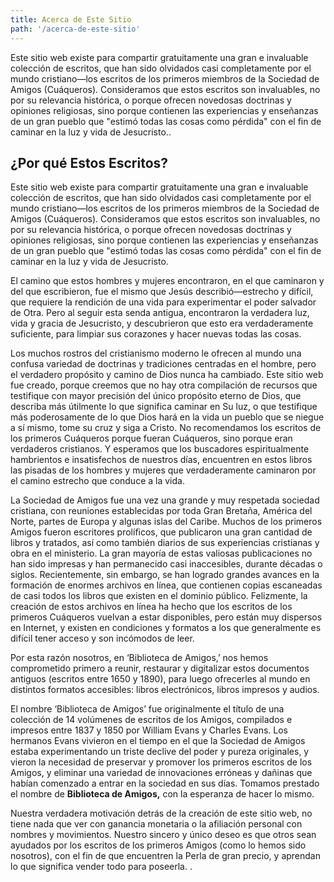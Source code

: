 ```yaml
---
title: Acerca de Este Sitio
path: '/acerca-de-este-sitio'
---
```


<Lead>
  Este sitio web existe para compartir gratuitamente una gran e invaluable colección de
  escritos, que han sido olvidados casi completamente por el mundo cristiano&mdash;los
  escritos de los primeros miembros de la Sociedad de Amigos (Cuáqueros). Consideramos que
  estos escritos son invaluables, no por su relevancia histórica, o porque ofrecen
  novedosas doctrinas y opiniones religiosas, sino porque contienen las experiencias y
  enseñanzas de un gran pueblo que "estimó todas las cosas como pérdida" con el fin de
  caminar en la luz y vida de Jesucristo..
</Lead>

## ¿Por qué Estos Escritos?

Este sitio web existe para compartir gratuitamente una gran e invaluable colección de
escritos, que han sido olvidados casi completamente por el mundo cristiano—los escritos de
los primeros miembros de la Sociedad de Amigos (Cuáqueros). Consideramos que estos
escritos son invaluables, no por su relevancia histórica, o porque ofrecen novedosas
doctrinas y opiniones religiosas, sino porque contienen las experiencias y enseñanzas de
un gran pueblo que "estimó todas las cosas como pérdida" con el fin de caminar en la luz y
vida de Jesucristo.

El camino que estos hombres y mujeres encontraron, en el que caminaron y del que
escribieron, fue el mismo que Jesús describió—estrecho y difícil, que requiere la
rendición de una vida para experimentar el poder salvador de Otra. Pero al seguir esta
senda antigua, encontraron la verdadera luz, vida y gracia de Jesucristo, y descubrieron
que esto era verdaderamente suficiente, para limpiar sus corazones y hacer nuevas todas
las cosas.

Los muchos rostros del cristianismo moderno le ofrecen al mundo una confusa variedad de
doctrinas y tradiciones centradas en el hombre, pero el verdadero propósito y camino de
Dios nunca ha cambiado. Este sitio web fue creado, porque creemos que no hay otra
compilación de recursos que testifique con mayor precisión del único propósito eterno de
Dios, que describa más útilmente lo que significa caminar en Su luz, o que testifique más
poderosamente de lo que Dios hará en la vida un pueblo que se niegue a sí mismo, tome su
cruz y siga a Cristo. No recomendamos los escritos de los primeros Cuáqueros porque fueran
Cuáqueros, sino porque eran verdaderos cristianos. Y esperamos que los buscadores
espiritualmente hambrientos e insatisfechos de nuestros días, encuentren en estos libros
las pisadas de los hombres y mujeres que verdaderamente caminaron por el camino estrecho
que conduce a la vida.

La Sociedad de Amigos fue una vez una grande y muy respetada sociedad cristiana, con
reuniones establecidas por toda Gran Bretaña, América del Norte, partes de Europa y
algunas islas del Caribe. Muchos de los primeros Amigos fueron escritores prolíficos, que
publicaron una gran cantidad de libros y tratados, así como también diarios de sus
experiencias cristianas y obra en el ministerio. La gran mayoría de estas valiosas
publicaciones no han sido impresas y han permanecido casi inaccesibles, durante décadas o
siglos. Recientemente, sin embargo, se han logrado grandes avances en la formación de
enormes archivos en línea, que contienen copias escaneadas de casi todos los libros que
existen en el dominio público. Felizmente, la creación de estos archivos en línea ha hecho
que los escritos de los primeros Cuáqueros vuelvan a estar disponibles, pero están muy
dispersos en Internet, y existen en condiciones y formatos a los que generalmente es
difícil tener acceso y son incómodos de leer.

Por esta razón nosotros, en ‘Biblioteca de Amigos,’ nos hemos comprometido primero a
reunir, restaurar y digitalizar estos documentos antiguos (escritos entre 1650 y 1890),
para luego ofrecerles al mundo en distintos formatos accesibles: libros electrónicos,
libros impresos y audios.

El nombre ‘Biblioteca de Amigos’ fue originalmente el título de una colección de 14
volúmenes de escritos de los Amigos, compilados e impresos entre 1837 y 1850 por William
Evans y Charles Evans. Los hermanos Evans vivieron en el tiempo en el que la Sociedad de
Amigos estaba experimentando un triste declive del poder y pureza originales, y vieron la
necesidad de preservar y promover los primeros escritos de los Amigos, y eliminar una
variedad de innovaciones erróneas y dañinas que habían comenzado a entrar en la sociedad
en sus días. Tomamos prestado el nombre de **Biblioteca de Amigos,** con la esperanza de
hacer lo mismo.

Nuestra verdadera motivación detrás de la creación de este sitio web, no tiene nada que
ver con ganancia monetaria o la afiliación personal con nombres y movimientos. Nuestro
sincero y único deseo es que otros sean ayudados por los escritos de los primeros Amigos
(como lo hemos sido nosotros), con el fin de que encuentren la Perla de gran precio, y
aprendan lo que significa vender todo para poseerla. .
